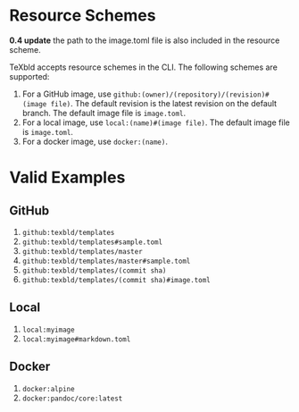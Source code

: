 
<Docs />

# Resource Schemes 

**0.4 update** the path to the image.toml file is also included in the resource scheme.

TeXbld accepts resource schemes in the CLI. The following schemes
are supported:

1. For a GitHub image, use `github:(owner)/(repository)/(revision)#(image file)`.
   The default revision is the latest revision on the default branch. The default image file is `image.toml`.
2. For a local image, use `local:(name)#(image file)`. The default image file is `image.toml`.
3. For a docker image, use `docker:(name)`.

# Valid Examples

## GitHub
1. `github:texbld/templates`
2. `github:texbld/templates#sample.toml`
3. `github:texbld/templates/master`
4. `github:texbld/templates/master#sample.toml`
5. `github:texbld/templates/(commit sha)`
6. `github:texbld/templates/(commit sha)#image.toml`

## Local

1. `local:myimage`
2. `local:myimage#markdown.toml`

## Docker

1. `docker:alpine`
2. `docker:pandoc/core:latest`